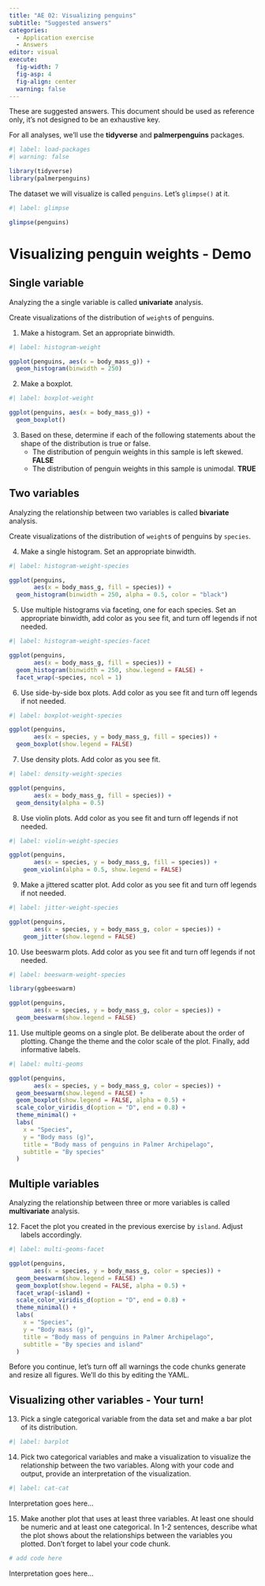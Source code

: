 ```yaml
---
title: "AE 02: Visualizing penguins"
subtitle: "Suggested answers"
categories: 
  - Application exercise
  - Answers
editor: visual
execute:
  fig-width: 7
  fig-asp: 4
  fig-align: center
  warning: false
---
```


::: callout-important
These are suggested answers.
This document should be used as reference only, it's not designed to be an exhaustive key.
:::

For all analyses, we'll use the **tidyverse** and **palmerpenguins** packages.

```r
#| label: load-packages
#| warning: false

library(tidyverse)
library(palmerpenguins)
```

The dataset we will visualize is called `penguins`.
Let's `glimpse()` at it.

```r
#| label: glimpse

glimpse(penguins)
```

# Visualizing penguin weights - Demo

## Single variable

::: callout-note
Analyzing the a single variable is called **univariate** analysis.
:::

Create visualizations of the distribution of `weight`s of penguins.

1.  Make a histogram. Set an appropriate binwidth.

```r
#| label: histogram-weight

ggplot(penguins, aes(x = body_mass_g)) +
  geom_histogram(binwidth = 250)
```

2.  Make a boxplot.

```r
#| label: boxplot-weight

ggplot(penguins, aes(x = body_mass_g)) +
  geom_boxplot()
```

3.  Based on these, determine if each of the following statements about the shape of the distribution is true or false.
    -   The distribution of penguin weights in this sample is left skewed. **FALSE**
    -   The distribution of penguin weights in this sample is unimodal. **TRUE**

## Two variables

::: callout-note
Analyzing the relationship between two variables is called **bivariate** analysis.
:::

Create visualizations of the distribution of `weight`s of penguins by `species`.

4.  Make a single histogram. Set an appropriate binwidth.

```r
#| label: histogram-weight-species

ggplot(penguins, 
       aes(x = body_mass_g, fill = species)) +
  geom_histogram(binwidth = 250, alpha = 0.5, color = "black")
```

5.  Use multiple histograms via faceting, one for each species. Set an appropriate binwidth, add color as you see fit, and turn off legends if not needed.

```r
#| label: histogram-weight-species-facet

ggplot(penguins, 
       aes(x = body_mass_g, fill = species)) +
  geom_histogram(binwidth = 250, show.legend = FALSE) +
  facet_wrap(~species, ncol = 1)
```

6.  Use side-by-side box plots. Add color as you see fit and turn off legends if not needed.

```r
#| label: boxplot-weight-species

ggplot(penguins, 
       aes(x = species, y = body_mass_g, fill = species)) +
  geom_boxplot(show.legend = FALSE)
```

7.  Use density plots. Add color as you see fit.

```r
#| label: density-weight-species

ggplot(penguins, 
       aes(x = body_mass_g, fill = species)) +
  geom_density(alpha = 0.5)
```

8.  Use violin plots. Add color as you see fit and turn off legends if not needed.

```r
#| label: violin-weight-species

ggplot(penguins, 
       aes(x = species, y = body_mass_g, fill = species)) +
    geom_violin(alpha = 0.5, show.legend = FALSE)
```

9.  Make a jittered scatter plot. Add color as you see fit and turn off legends if not needed.

```r
#| label: jitter-weight-species

ggplot(penguins, 
       aes(x = species, y = body_mass_g, color = species)) +
    geom_jitter(show.legend = FALSE)
```

10. Use beeswarm plots. Add color as you see fit and turn off legends if not needed.

```r
#| label: beeswarm-weight-species

library(ggbeeswarm)

ggplot(penguins, 
       aes(x = species, y = body_mass_g, color = species)) +
  geom_beeswarm(show.legend = FALSE)
```

11. Use multiple geoms on a single plot. Be deliberate about the order of plotting. Change the theme and the color scale of the plot. Finally, add informative labels.

```r
#| label: multi-geoms

ggplot(penguins, 
       aes(x = species, y = body_mass_g, color = species)) +
  geom_beeswarm(show.legend = FALSE) +
  geom_boxplot(show.legend = FALSE, alpha = 0.5) +
  scale_color_viridis_d(option = "D", end = 0.8) +
  theme_minimal() +
  labs(
    x = "Species",
    y = "Body mass (g)",
    title = "Body mass of penguins in Palmer Archipelago",
    subtitle = "By species"
  )
```

## Multiple variables

::: callout-note
Analyzing the relationship between three or more variables is called **multivariate** analysis.
:::

12. Facet the plot you created in the previous exercise by `island`. Adjust labels accordingly.

```r
#| label: multi-geoms-facet

ggplot(penguins, 
       aes(x = species, y = body_mass_g, color = species)) +
  geom_beeswarm(show.legend = FALSE) +
  geom_boxplot(show.legend = FALSE, alpha = 0.5) +
  facet_wrap(~island) +
  scale_color_viridis_d(option = "D", end = 0.8) +
  theme_minimal() +
  labs(
    x = "Species",
    y = "Body mass (g)",
    title = "Body mass of penguins in Palmer Archipelago",
    subtitle = "By species and island"
  )
```

Before you continue, let's turn off all warnings the code chunks generate and resize all figures.
We'll do this by editing the YAML.

## Visualizing other variables - Your turn!

13. Pick a single categorical variable from the data set and make a bar plot of its distribution.

```r
#| label: barplot

```

14. Pick two categorical variables and make a visualization to visualize the relationship between the two variables. Along with your code and output, provide an interpretation of the visualization.

```r
#| label: cat-cat

```

Interpretation goes here...

15. Make another plot that uses at least three variables. At least one should be numeric and at least one categorical. In 1-2 sentences, describe what the plot shows about the relationships between the variables you plotted. Don't forget to label your code chunk.

```r
# add code here

```

Interpretation goes here...
